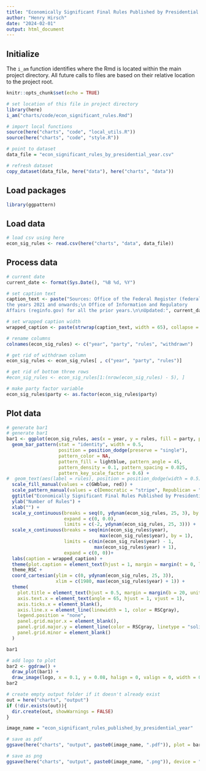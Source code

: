 ```yaml
---
title: "Economically Significant Final Rules Published by Presidential Year"
author: "Henry Hirsch"
date: "2024-02-01"
output: html_document
---
```


## Initialize

The `i_am` function identifies where the Rmd is located within the main project directory. All future calls to files are based on their relative location to the project root.

```r
knitr::opts_chunk$set(echo = TRUE)

# set location of this file in project directory
library(here)
i_am("charts/code/econ_significant_rules.Rmd")

# import local functions
source(here("charts", "code", "local_utils.R"))
source(here("charts", "code", "style.R"))

# point to dataset
data_file = "econ_significant_rules_by_presidential_year.csv"

# refresh dataset
copy_dataset(data_file, here("data"), here("charts", "data"))

```

## Load packages

```r
library(ggpattern)
```

## Load data

```r
# load csv using here
econ_sig_rules <- read.csv(here("charts", "data", data_file))
```

## Process data

```r
# current date
current_date <- format(Sys.Date(), "%B %d, %Y")

# set caption text
caption_text <- paste("Sources: Office of the Federal Register (federalregister.gov) for
the years 2021 and onwards;\n Office of Information and Regulatory
Affairs (reginfo.gov) for all the prior years.\n\nUpdated:", current_date)

# set wrapped caption width
wrapped_caption <- paste(strwrap(caption_text, width = 65), collapse = "\n")

# rename columns
colnames(econ_sig_rules) <- c("year", "party", "rules", "withdrawn")

# get rid of withdrawn column
econ_sig_rules <- econ_sig_rules[ , c("year", "party", "rules")]

# get rid of bottom three rows
#econ_sig_rules <- econ_sig_rules[1:(nrow(econ_sig_rules) - 5), ]

# make party factor variable
econ_sig_rules$party <- as.factor(econ_sig_rules$party)

```

## Plot data

```r
# generate bar1
# generate bar1
bar1 <- ggplot(econ_sig_rules, aes(x = year, y = rules, fill = party, pattern = party)) +
  geom_bar_pattern(stat = "identity", width = 0.5,
                   position = position_dodge(preserve = "single"),
                   pattern_color = NA,
                   pattern_fill = lightblue, pattern_angle = 45,
                   pattern_density = 0.1, pattern_spacing = 0.025,
                   pattern_key_scale_factor = 0.6) +
#  geom_text(aes(label = rules), position = position_dodge(width = 0.5), vjust = -0.5, size = 3) +
  scale_fill_manual(values = c(GWblue, red)) +
  scale_pattern_manual(values = c(Democratic = "stripe", Republican = "none")) +
  ggtitle("Economically Significant Final Rules Published by Presidential Year") +
  ylab("Number of Rules") +
  xlab("") +
  scale_y_continuous(breaks = seq(0, ydynam(econ_sig_rules, 25, 3), by = 25), 
                     expand = c(0, 0.0),
                     limits = c(-2, ydynam(econ_sig_rules, 25, 3))) +
  scale_x_continuous(breaks = seq(min(econ_sig_rules$year), 
                                  max(econ_sig_rules$year), by = 1), 
                     limits = c(min(econ_sig_rules$year) - 1, 
                                max(econ_sig_rules$year) + 1), 
                     expand = c(0, 0))+
  labs(caption = wrapped_caption) +
  theme(plot.caption = element_text(hjust = 1, margin = margin(t = 0, l = 36, b = 50, unit = "pt"))) +
  theme_RSC +
  coord_cartesian(ylim = c(0, ydynam(econ_sig_rules, 25, 3)), 
                  xlim = c(1980, max(econ_sig_rules$year) + 1)) +
  theme(
    plot.title = element_text(hjust = 0.5, margin = margin(b = 20, unit = "pt")),
    axis.text.x = element_text(angle = 65, hjust = 1, vjust = 1),
    axis.ticks.x = element_blank(),
    axis.line.x = element_line(linewidth = 1, color = RSCgray),
    legend.position = "none",
    panel.grid.major.x = element_blank(),
    panel.grid.major.y = element_line(color = RSCgray, linetype = "solid"),
    panel.grid.minor = element_blank()
  )

bar1

# add logo to plot
bar2 <- ggdraw() + 
  draw_plot(bar1) + 
  draw_image(logo, x = 0.1, y = 0.08, halign = 0, valign = 0, width = 0.2)
bar2
```

```r
# create empty output folder if it doesn't already exist
out = here("charts", "output")
if (!dir.exists(out)){
  dir.create(out, showWarnings = FALSE)
}

image_name = "econ_significant_rules_published_by_presidential_year"

# save as pdf
ggsave(here("charts", "output", paste0(image_name, ".pdf")), plot = bar2, width = 12, height = 9, dpi = 300)

# save as png
ggsave(here("charts", "output", paste0(image_name, ".png")), device = "png", plot = bar2, width = 1200, height = 900, units = "px", dpi = 96, bg = "white")

```

